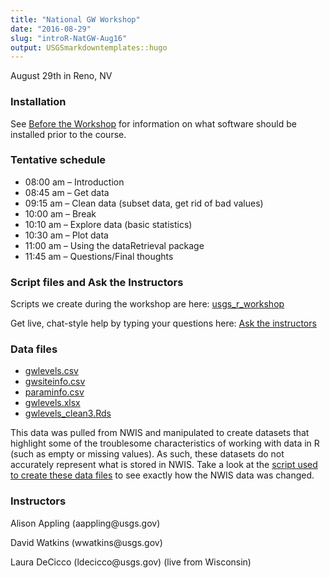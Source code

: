 ```yaml
---
title: "National GW Workshop"
date: "2016-08-29"
slug: "introR-NatGW-Aug16"
output: USGSmarkdowntemplates::hugo
---
```


August 29th in Reno, NV

### Installation
See [Before the Workshop](/intro-curriculum/Before) for information on what software should be installed prior to the course.

### Tentative schedule

* 08:00 am -- Introduction 
* 08:45 am -- Get data 
* 09:15 am -- Clean data (subset data, get rid of bad values) 
* 10:00 am -- Break 
* 10:10 am -- Explore data (basic statistics) 
* 10:30 am -- Plot data 
* 11:00 am -- Using the dataRetrieval package 
* 11:45 am -- Questions/Final thoughts

### Script files and Ask the Instructors

Scripts we create during the workshop are here: [usgs_r_workshop](https://drive.google.com/folderview?id=0B-c5tErcTY2fTGd2SjVoazJZWlU&usp=sharing)

Get live, chat-style help by typing your questions here:
[Ask the instructors](https://docs.google.com/document/d/12VKzjWf2sReOz38MhCGm1ZDMpbICNk3o_l38agWWfs4/edit?usp=sharing)

### Data files

* [gwlevels.csv](../introR-NatGW-Aug16/gwlevels.csv) 
* [gwsiteinfo.csv](../introR-NatGW-Aug16/gwsiteinfo.csv) 
* [paraminfo.csv](../introR-NatGW-Aug16/paraminfo.csv) 
* [gwlevels.xlsx](../introR-NatGW-Aug16/gwlevels.xlsx)
* [gwlevels_clean3.Rds](../introR-NatGW-Aug16/gwlevels_clean3.Rds) 

This data was pulled from NWIS and manipulated to create datasets that highlight some of the troublesome characteristics of working with data in R (such as empty or missing values). As such, these datasets do not accurately represent what is stored in NWIS. Take a look at the [script used to create these data files](../introR-NatGW-Aug16/create_data.R) to see exactly how the NWIS data was changed.

### Instructors

Alison Appling (aappling@usgs.gov)

David Watkins (wwatkins@usgs.gov)

Laura DeCicco (ldecicco@usgs.gov) (live from Wisconsin)

